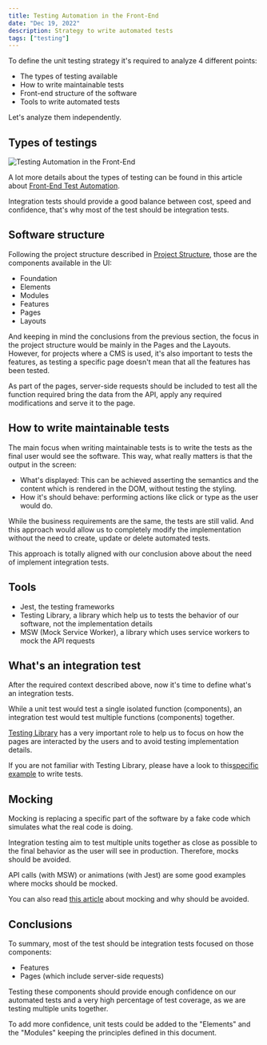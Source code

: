 ```yaml
---
title: Testing Automation in the Front-End
date: "Dec 19, 2022"
description: Strategy to write automated tests
tags: ["testing"]
---
```


To define the unit testing strategy it's required to analyze 4 different points:

- The types of testing available
- How to write maintainable tests
- Front-end structure of the software
- Tools to write automated tests

Let's analyze them independently.

## Types of testings

![Testing Automation in the Front-End](./testing-automation-in-the-front-end.png)

A lot more details about the types of testing can be found in this article about [Front-End Test Automation](https://medium.com/valtech-ch/frontend-test-automation-639bc2ad79ef).

Integration tests should provide a good balance between cost, speed and confidence, that's why most of the test should be integration tests.

## Software structure

Following the project structure described in [Project Structure](./project-structure.mdx), those are the components available in the UI:

- Foundation
- Elements
- Modules
- Features
- Pages
- Layouts

And keeping in mind the conclusions from the previous section, the focus in the project structure would be mainly in the Pages and the Layouts. However, for projects where a CMS is used, it's also important to tests the features, as testing a specific page doesn't mean that all the features has been tested.

As part of the pages, server-side requests should be included to test all the function required bring the data from the API, apply any required modifications and serve it to the page.

## How to write maintainable tests

The main focus when writing maintainable tests is to write the tests as the final user would see the software. This way, what really matters is that the output in the screen:

- What's displayed: This can be achieved asserting the semantics and the content which is rendered in the DOM, without testing the styling.
- How it's should behave: performing actions like click or type as the user would do.

While the business requirements are the same, the tests are still valid. And this approach would allow us to completely modify the implementation without the need to create, update or delete automated tests.

This approach is totally aligned with our conclusion above about the need of implement integration tests.

## Tools

- Jest, the testing frameworks
- Testing Library, a library which help us to tests the behavior of our software, not the implementation details
- MSW (Mock Service Worker), a library which uses service workers to mock the API requests

## What's an integration test

After the required context described above, now it's time to define what's an integration tests.

While a unit test would test a single isolated function (components), an integration test would test multiple functions (components) together.

[Testing Library](https://testing-library.com/docs/#what-you-should-avoid-with-testing-library) has a very important role to help us to focus on how the pages are interacted by the users and to avoid testing implementation details.

If you are not familiar with Testing Library, please have a look to this[specific example](https://testing-library.com/docs/react-testing-library/example-intro) to write tests.

## Mocking

Mocking is replacing a specific part of the software by a fake code which simulates what the real code is doing.

Integration testing aim to test multiple units together as close as possible to the final behavior as the user will see in production. Therefore, mocks should be avoided.

API calls (with MSW) or animations (with Jest) are some good examples where mocks should be mocked.

You can also read [this article](https://kentcdodds.com/blog/the-merits-of-mocking) about mocking and why should be avoided.

## Conclusions

To summary, most of the test should be integration tests focused on those components:

- Features
- Pages (which include server-side requests)

Testing these components should provide enough confidence on our automated tests and a very high percentage of test coverage, as we are testing multiple units together.

To add more confidence, unit tests could be added to the "Elements" and the "Modules" keeping the principles defined in this document.

